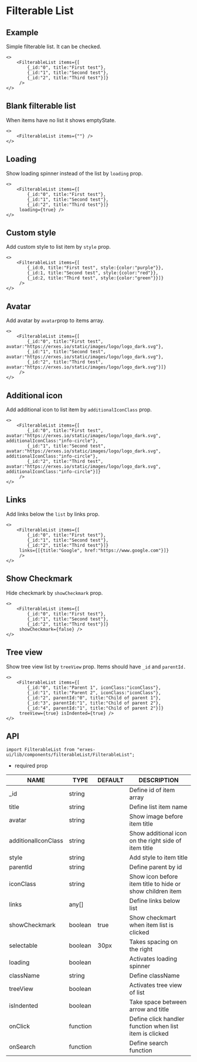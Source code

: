 
<HeroPattern />

# Filterable List
## **Example**
Simple filterable list. It can be checked.

```tsx
<>
	<FilterableList items={[
		{_id:"0", title:"First test"},
		{_id:"1", title:"Second test"},
		{_id:"2", title:"Third test"}]}
	 />
</>
```

## **Blank filterable list**
When items have no list it shows emptyState.

```tsx
<>
	<FilterableList items={""} />
</>
```

## **Loading**
Show loading spinner instead of the list by `loading` prop.

```tsx
<>
	<FilterableList items={[
		{_id:"0", title:"First test"},
		{_id:"1", title:"Second test"},
		{_id:"2", title:"Third test"}]}
	 loading={true} />
</>
```
## **Custom style**
Add custom style to list item by `style` prop.

```tsx
<>
	<FilterableList items={[
		{_id:0, title:"First test", style:{color:"purple"}},
		{_id:1, title:"Second test", style:{color:"red"}},
		{_id:2, title:"Third test", style:{color:"green"}}]}
	 />
</>
```

## **Avatar**
Add avatar by `avatar`prop to items array.
```tsx
<>
	<FilterableList items={[
		{_id:"0", title:"First test", avatar:"https://erxes.io/static/images/logo/logo_dark.svg"},
		{_id:"1", title:"Second test", avatar:"https://erxes.io/static/images/logo/logo_dark.svg"},
		{_id:"2", title:"Third test", avatar:"https://erxes.io/static/images/logo/logo_dark.svg"}]}
	 />
</>
```

## **Additional icon**
Add additional icon to list item by `additionalIconClass` prop.

```tsx
<>
	<FilterableList items={[
		{_id:"0", title:"First test", avatar:"https://erxes.io/static/images/logo/logo_dark.svg", additionalIconClass:"info-circle"},
		{_id:"1", title:"Second test", avatar:"https://erxes.io/static/images/logo/logo_dark.svg", additionalIconClass:"info-circle"},
		{_id:"2", title:"Third test", avatar:"https://erxes.io/static/images/logo/logo_dark.svg", additionalIconClass:"info-circle"}]}
	 />
</>
```

## **Links**
Add links below the `list` by links prop.

```tsx
<>
	<FilterableList items={[
		{_id:"0", title:"First test"},
		{_id:"1", title:"Second test"},
		{_id:"2", title:"Third test"}]}
	 links={[{title:"Google", href:"https://www.google.com"}]}
	 />
</>
```

## **Show Checkmark**
Hide checkmark by `showCheckmark` prop.

```tsx
<>
	<FilterableList items={[
		{_id:"0", title:"First test"},
		{_id:"1", title:"Second test"},
		{_id:"2", title:"Third test"}]}
	 showCheckmark={false} />
</>
```

## **Tree view**
Show tree view list by `treeView` prop. Items should have `_id` and `parentId.`
```tsx
<>
	<FilterableList items={[
		{_id:"0", title:"Parent 1", iconClass:"iconClass"},
		{_id:"1", title:"Parent 2", iconClass:"iconClass"},
		{_id:"2", parentId:"0", title:"Child of parent 1"},
		{_id:"3", parentId:"1", title:"Child of parent 2"},
		{_id:"4", parentId:"1", title:"Child of parent 2"}]}
	 treeView={true} isIndented={true} />
</>
```

## **API**

```tsx
import FilterableList from "erxes-ui/lib/components/filterableList/FilterableList";
```
* required prop

| NAME | TYPE | DEFAULT | DESCRIPTION |
| ---| --- | ---| --- |
| _id | string |  | Define id of item array |
| title	 | string |  | Define list item name |
| avatar | string| | Show image before item title |
| additionalIconClass | string |  | Show additional icon on the right side of item title |
| style	 | string |  | Add style to item title |
| parentId | string |  | Define parent by id |
| iconClass | string |  | Show icon before item title to hide or show children item |
| links | any[]	 |  | Define links below list |
| showCheckmark | boolean | true | Show checkmart when item list is clicked |
| selectable | boolean | 30px | Takes spacing on the right |
| loading | boolean |  | Activates loading spinner |
| className	 | string |  | Define className |
| treeView | boolean |  | Activates tree view of list |
| isIndented | boolean |  | Take space between arrow and title |
| onClick | function |  | Define click handler function when list item is clicked |
| onSearch | function |  | Define search function |



